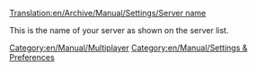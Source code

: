 [[Translation:en/Archive/Manual/Settings/Server name]]


This is the name of your server as shown on the server list.
[[Category:en/Manual/Multiplayer]]
[[Category:en/Manual/Settings & Preferences]]

{{en/Stub}}